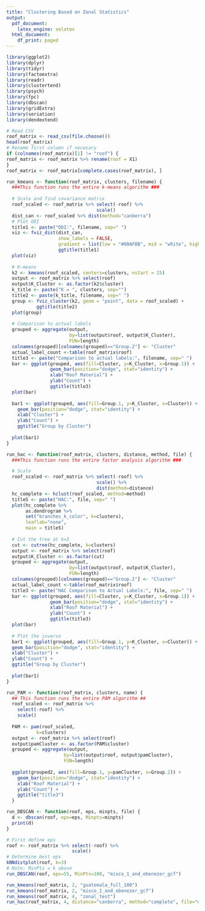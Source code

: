 ```yaml
---
title: "Clustering Based on Zonal Statistics"
output:
  pdf_document:
    latex_engine: xelatex
  html_document:
    df_print: paged
---
```


```r
library(ggplot2)
library(dplyr)
library(tidyr)
library(factoextra)
library(readr)
library(clustertend)
library(psych)
library(fpc)
library(dbscan)
library(gridExtra)
library(seriation)
library(dendextend)
```

``` r
# Read CSV
roof_matrix <- read_csv(file.choose())
head(roof_matrix)
# Rename first column if necesary
if (colnames(roof_matrix)[1] != "roof") {
roof_matrix <- roof_matrix %>% rename(roof = X1)
}
roof_matrix <- roof_matrix[complete.cases(roof_matrix), ]
```

```r
run_kmeans <- function(roof_matrix, clusters, filename) {
  ###This function runs the entire k-means algorithm ###
  
  # Scale and find covariance matrix
  roof_scaled <- roof_matrix %>% select(-roof) %>%
                                 scale()
  dist_can <- roof_scaled %>% dist(method="canberra")
  # Plot ODI
  title1 <- paste("ODI:", filename, sep=" ")
  viz <- fviz_dist(dist_can,
                   show_labels = FALSE,
                   gradient = list(low = "#00AFBB", mid = "white", high = "#FC4E07")) +
                   ggtitle(title1)
  plot(viz)
  
  # K-means
  k2 <- kmeans(roof_scaled, centers=clusters, nstart = 15)
  output <- roof_matrix %>% select(roof)
  output$K_Cluster <- as.factor(k2$cluster)
  k_title <- paste("K = ", clusters, sep="")
  title2 <- paste(k_title, filename, sep=" ")
  group <- fviz_cluster(k2, geom = "point", data = roof_scaled) +
           ggtitle(title2)
  plot(group)
  
  # Comparison to actual labels
  grouped <- aggregate(output,
                       by=list(output$roof, output$K_Cluster),
                       FUN=length)
  colnames(grouped)[colnames(grouped)=="Group.2"] <- "Cluster"
  actual_label_count <-table(roof_matrix$roof)
  title3 <- paste("Comparison to actual labels:", filename, sep=" ")
  bar <- ggplot(grouped, aes(fill=Cluster, y=K_Cluster, x=Group.1)) + 
                geom_bar(position="dodge", stat="identity") +
                xlab("Roof Material") +
                ylab("Count") +
                ggtitle(title3)
  plot(bar)
  
  bar1 <- ggplot(grouped, aes(fill=Group.1, y=K_Cluster, x=Cluster)) + 
    geom_bar(position="dodge", stat="identity") +
    xlab("Cluster") +
    ylab("Count") +
    ggtitle("Group by Cluster")
  
  plot(bar1)
}
```

```r
run_hac <- function(roof_matrix, clusters, distance, method, file) {
  ###This function runs the entire factor analysis algorithm ###

  # Scale
  roof_scaled <- roof_matrix %>% select(-roof) %>%
                                 scale() %>%
                                 dist(method=distance)
  hc_complete <- hclust(roof_scaled, method=method)
  title5 <- paste("HAC:", file, sep=" ")
  plot(hc_complete %>%
       as.dendrogram %>%
       set("branches_k_color", k=clusters),
       leaflab="none",
       main = title5)
  
  # Cut the tree at k=5
  cut <- cutree(hc_complete, k=clusters)
  output <- roof_matrix %>% select(roof)
  output$K_Cluster <- as.factor(cut)
  grouped <- aggregate(output,
                       by=list(output$roof, output$K_Cluster),
                       FUN=length)
  colnames(grouped)[colnames(grouped)=="Group.2"] <- "Cluster"
  actual_label_count <-table(roof_matrix$roof)
  title3 <- paste("HAC Comparison to Actual Labels:", file, sep=" ")
  bar <- ggplot(grouped, aes(fill=Cluster, y=K_Cluster, x=Group.1)) + 
                geom_bar(position="dodge", stat="identity") +
                xlab("Roof Material") +
                ylab("Count") +
                ggtitle(title3)
  plot(bar)
  
  # Plot the inverse
  bar1 <- ggplot(grouped, aes(fill=Group.1, y=K_Cluster, x=Cluster)) + 
  geom_bar(position="dodge", stat="identity") +
  xlab("Cluster") +
  ylab("Count") +
  ggtitle("Group by Cluster")
  
  plot(bar1)
}
```

```r
run_PAM <- function(roof_matrix, clusters, name) {
  ## This function runs the entire PAM algorithm ##
  roof_scaled <- roof_matrix %>% 
    select(-roof) %>%
    scale()
  
  PAM <- pam(roof_scaled,
           k=clusters)
  output <- roof_matrix %>% select(roof)
  output$pamCluster <- as.factor(PAM$cluster)
  grouped <- aggregate(output,
                     by=list(output$roof, output$pamCluster),
                     FUN=length)
  
  ggplot(grouped2, aes(fill=Group.1, y=pamCluster, x=Group.2)) + 
    geom_bar(position="dodge", stat="identity") +
    xlab("Roof Material") +
    ylab("Count") +
    ggtitle("title3")
  }
```

```r
run_DBSCAN <- function(roof, eps, minpts, file) {
  d <- dbscan(roof, eps=eps, Minpts=minpts)
  print(d)
}
```

```r
# First define eps
roof <- roof_matrix %>% select(-roof) %>%
                        scale()
# Determine best eps
kNNdistplot(roof, k=3)
# Note: MinPts = k above
run_DBSCAN(roof, eps=55, MinPts=100, "mixco_1_and_ebenezer_gcf")
```

```r
run_kmeans(roof_matrix, 2, "guatemala_full_100")
run_kmeans(roof_matrix, 2, "mixco_1_and_ebenezer_gcf")
run_kmeans(roof_matrix, 4, "zonal_test")
run_hac(roof_matrix, 4, distance="canberra", method="complete", file="mixco_1_and_ebenezer_full")
```


